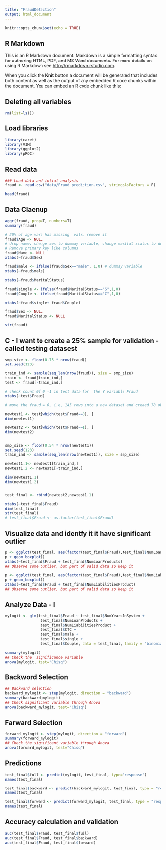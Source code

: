 ```yaml
---
title: "FraudDetection"
output: html_document
---
```


```r
knitr::opts_chunk$set(echo = TRUE)
```

## R Markdown

This is an R Markdown document. Markdown is a simple formatting syntax for authoring HTML, PDF, and MS Word documents. For more details on using R Markdown see <http://rmarkdown.rstudio.com>.

When you click the **Knit** button a document will be generated that includes both content as well as the output of any embedded R code chunks within the document. You can embed an R code chunk like this:

## Deleting all variables
```r
rm(list=ls())
```

## Load libraries
```r
library(caret)
library(VIM)
library(ggplot2)
library(pROC)
```

## Read data
```r

### Load data and intial analysis
fraud <- read.csv("data/Fraud prediction.csv", stringsAsFactors = F)

head(fraud)
```
## Data Claenup
```r
aggr(fraud, prop=T, numbers=T)
summary(fraud)

# 20% of age vars has missing  vals, remove it
fraud$Age <- NULL
# drop name; change sex to dummay variable; change marital status to dummy variable
# Remove primary key like columns
fraud$Name <- NULL
xtabs(~fraud$Sex)

fraud$male <- ifelse(fraud$Sex=="male", 1,0) # dummay variable
xtabs(~fraud$male)

xtabs(~fraud$MaritalStatus)

fraud$single <- ifelse(fraud$MaritalStatus=="S",1,0)
fraud$Couple <- ifelse(fraud$MaritalStatus=="C",1,0)

xtabs(~fraud$single+ fraud$Couple)

fraud$Sex <- NULL
fraud$MaritalStatus <- NULL

str(fraud)
```

## C - I want to create a 25% sample for validation - called testing datasest
```r
smp_size <- floor(0.75 * nrow(fraud))
set.seed(123)

train_ind <- sample(seq_len(nrow(fraud)), size = smp_size)
train <- fraud[train_ind,]
test <- fraud[-train_ind,]

# check count 0f 0 -1 in test data for  the Y variable Fraud
xtabs(~test$Fraud)

# move the fraud = 0, i.e, 145 rows into a new dataset and creaed 78 obs sample

newtest1 <- test[which(test$Fraud==0), ]
dim(newtest1)

newtest2 <- test[which(test$Fraud==1), ]
dim(newtest2)


smp_size <- floor(0.54 * nrow(newtest1))
set.seed(123)
train_ind <- sample(seq_len(nrow(newtest1)), size = smp_size)

newtest1.1<- newtest1[train_ind,]
newtest1.2 <- newtest1[-train_ind,]

dim(newtest1.1)
dim(newtest1.2)


test_final <- rbind(newtest2,newtest1.1)

xtabs(~test_final$Fraud)
dim(test_final)
str(test_final)
# test_final$Fraud <- as.factor(test_final$Fraud)
```


## Visualize data and identfy it it have significant outlier 
```r

p <- ggplot(test_final, aes(factor(test_final$Fraud),test_final$NumLoanProducts))
p + geom_boxplot()
xtabs(~test_final$Fraud + test_final$NumLoanProducts)
## Observe some outlier, but part of valid data so keep it

p <- ggplot(test_final, aes(factor(test_final$Fraud),test_final$NumLiabilitiesProduct))
p + geom_boxplot()
xtabs(~test_final$Fraud + test_final$NumLiabilitiesProduct)
## Observe some outlier, but part of valid data so keep it
```

## Analyze Data - I
```r
mylogit <- glm(test_final$Fraud ~ test_final$NumYearsInSystem + 
                test_final$NumLoanProducts +
                test_final$NumLiabilitiesProduct +
                test_final$CTC + 
                test_final$male +
                test_final$single +
                test_final$Couple, data = test_final, family = "binomial")

summary(mylogit)
## Check the  significance variable 
anova(mylogit, test="Chisq")
```

## Backword Selection
```r
## Backward selection
backward_mylogit <- step(mylogit, direction = "backward")
summary(backward_mylogit)
## Check significant variable through Anova
anova(backward_mylogit, test="Chisq")
```

## Farward Selection
```r
forward_mylogit <- step(mylogit, direction = "forward")
summary(forward_mylogit)
## Check the significant variable through Anova
anova(forward_mylogit, test="Chisq")
```

## Predictions 
```r
test_final$full <- predict(mylogit, test_final, type="response")
names(test_final)

test_final$backward <- predict(backward_mylogit, test_final, type = "response")
names(test_final)

test_final$forward <- predict(forward_mylogit, test_final, type = "response")
names(test_final)

```

## Accuracy calculation and validation
```r
auc(test_final$Fraud, test_final$full)
auc(test_final$Fraud, test_final$backward)
auc(test_final$Fraud, test_final$forward)

```


